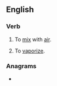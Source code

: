 ==English==

===Verb===
{{en-verb}}

# {{lb|en|transitive}} To [[mix]] with [[air]].
# {{lb|en|transitive}} To [[vaporize]].

===Anagrams===
* {{anagrams|en|a=aefiry|Fairey|faiery}}